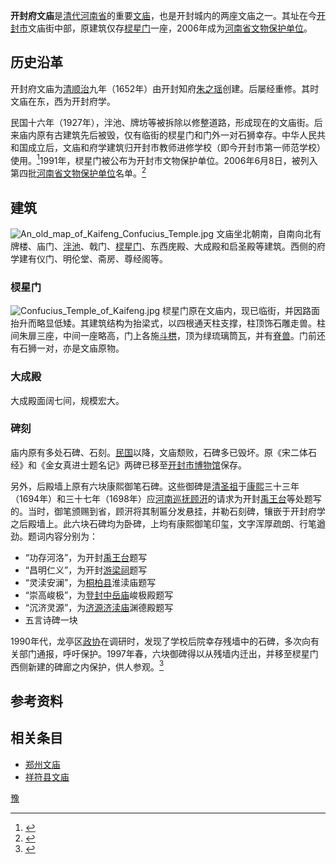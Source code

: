 {{文物保护单位
| 级别 = 省级
| 省区市 = 河南省
| 名称 = 开封府文庙棂星门
| 图片 = [[File:20210902_Lingxing_Gate_of_Kaifeng_Wenmiao_01.jpg|220px]]
| 编号 = 4-43
| 分类 = 古建筑
| 时代 = [[清|清]]
| 所在 = [[开封市|开封市]][[龙亭区|龙亭区]]
| 登录 = 2006年6月8日
}}
'''开封府文庙'''是[[清代|清代]][[河南省|河南省]]的重要[[文庙|文庙]]，也是开封城内的两座文庙之一。其址在今[[开封市|开封市]]文庙街中部，原建筑仅存[[棂星门|棂星门]]一座，2006年成为[[河南省文物保护单位|河南省文物保护单位]]。

==历史沿革==
开封府文庙为[[清|清]][[顺治|顺治]]九年（1652年）由开封知府[[朱之瑶|朱之瑶]]创建。后屡经重修。其时文庙在东，西为开封府学。

民国十六年（1927年），泮池、牌坊等被拆除以修整道路，形成现在的文庙街。后来庙内原有古建筑先后被毁，仅有临街的棂星门和门外一对石狮幸存。中华人民共和国成立后，文庙和府学建筑归开封市教师进修学校（即今开封市第一师范学校）使用。<ref>{{cite web | language =  | publisher =  | title = 开封市第一师范学校 | url = http://www.21sjzg.com/hnkf/xdysfxx.htm | author =  | date =  | accessdate = 2009-08-25 | archive-date = 2006-08-25 | archive-url = https://web.archive.org/web/20060825163116/http://www.21sjzg.com/hnkf/xdysfxx.htm | dead-url = no }}</ref>1991年，棂星门被公布为开封市文物保护单位。2006年6月8日，被列入第四批[[河南省文物保护单位|河南省文物保护单位]]名单。<ref>{{cite web | language =  | publisher = 河南省政府门户网站 | title = 河南省人民政府关于公布河南省第四批文物保护单位名单的通知 | url = http://www.henan.gov.cn/zwgk/system/2006/09/21/010008613.shtml | author =  | date = 2006-06-08 | accessdate = 2009-08-25 | archive-date = 2016-03-04 | archive-url = https://web.archive.org/web/20160304232637/http://www.henan.gov.cn/zwgk/system/2006/09/21/010008613.shtml | dead-url = no }}</ref>

==建筑==
[[File:An_old_map_of_Kaifeng_Confucius_Temple.jpg|thumb]]
文庙坐北朝南，自南向北有牌楼、庙门、[[泮池|泮池]]、戟门、[[棂星门|棂星门]]、东西庑殿、大成殿和启圣殿等建筑。西侧的府学建有仪门、明伦堂、斋房、尊经阁等。

===棂星门===
[[File:Confucius_Temple_of_Kaifeng.jpg|thumb]]
棂星门原在文庙内，现已临街，并因路面抬升而略显低矮。其建筑结构为抬梁式，以四根通天柱支撑，柱顶饰石雕走兽。柱间朱扉三座，中间一座略高，门上各施[[斗栱|斗栱]]，顶为绿琉璃筒瓦，并有[[脊兽|脊兽]]。门前还有石狮一对，亦是文庙原物。

===大成殿===
大成殿面阔七间，规模宏大。

===碑刻===
庙内原有多处石碑、石刻。[[中華民國大陸時期|民国]]以降，文庙颓败，石碑多已毁坏。原《宋二体石经》和《金女真进士题名记》两碑已移至[[开封市博物馆|开封市博物馆]]保存。

另外，后殿墙上原有六块康熙御笔石碑。这些御碑是[[清圣祖|清圣祖]]于[[康熙|康熙]]三十三年（1694年）和三十七年（1698年）应[[河南巡抚|河南巡抚]][[顾汧|顾汧]]的请求为开封[[禹王台|禹王台]]等处题写的。当时，御笔颁赐到省，顾汧将其制匾分发悬挂，并勒石刻碑，镶嵌于开封府学之后殿墙上。此六块石碑均为卧碑，上均有康熙御笔印玺，文字浑厚疏朗、行笔遒劲。题词内容分别为：
*“功存河洛”，为开封[[禹王台|禹王台]]题写
*“昌明仁义”，为开封[[游梁祠|游梁祠]]题写
*“灵渎安澜”，为[[桐柏县|桐柏县]]淮渎庙题写
*“崇高峻极”，为[[登封|登封]][[中岳庙|中岳庙]]峻极殿题写
*“沉济灵源”，为[[济源|济源]][[济渎庙|济渎庙]]渊德殿题写
*五言诗碑一块

1990年代，龙亭区[[政协|政协]]在调研时，发现了学校后院幸存残墙中的石碑，多次向有关部门通报，呼吁保护。1997年春，六块御碑得以从残墙内迁出，并移至棂星门西侧新建的碑廊之内保护，供人参观。<ref>{{cite web| language =| publisher =开封日报| title =话说“开封文庙”| url =http://tongbai.nynews.gov.cn/Article/wshy/5503.shtml| author =吴凯| date =| accessdate =2009-08-25}}{{dead link|date=2018年2月 |bot=InternetArchiveBot |fix-attempted=yes }}</ref>

==参考资料==
<div class="references-small">
<references />
</div>

==相关条目==
*[[郑州文庙|郑州文庙]]
*[[祥符县文庙|祥符县文庙]]

{{开封市境内的河南省文物保护单位}}
[[Category:河南孔庙|豫]]